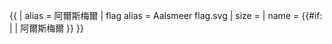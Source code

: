 {{ {{{1<noinclude>|country showdata</noinclude>}}}
| alias = 阿爾斯梅爾
| flag alias = Aalsmeer flag.svg
| size = {{{size|}}}
| name = {{#if: {{{name|}}} | {{{name|}}} | 阿爾斯梅爾 }}
}}
